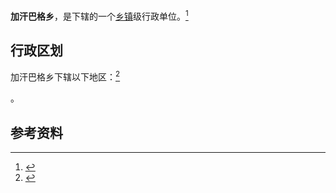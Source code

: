 {{中国乡级行政区|65/32/22/207/000}}

'''加汗巴格乡'''，是{{PRC admin/fullname|65/32/22/207/000|3}}下辖的一个[[乡镇|乡镇]]级行政单位。<ref>{{PRC admin/ref sgc|{{PRC admin/parent|65/32/22/207/000}}}}</ref>

== 行政区划 ==

加汗巴格乡下辖以下地区：<ref>{{PRC admin/ref sgc|65/32/22/207/000}}</ref>

{{PRC admin/children|65/32/22/207/000}}。

== 参考资料 ==

{{reflist}}

{{行政区划小作品}}
{{PRC admin/navcat|65/32/22/207/000}}